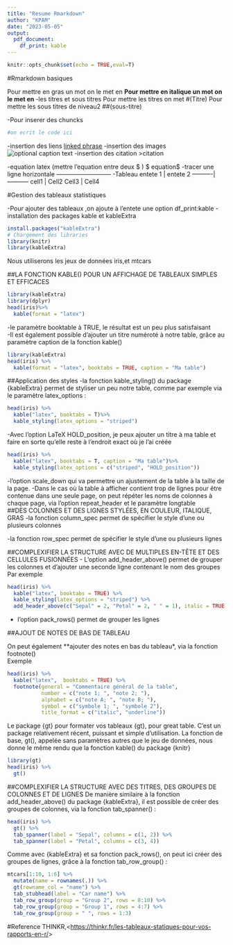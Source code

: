 ---
title: "Resume Rmarkdown"
author: "KPAM"
date: "2023-05-05"
output:
  pdf_document:
    df_print: kable
---
```{r setup, include=FALSE}
knitr::opts_chunk$set(echo = TRUE,eval=T)
```

#Rmarkdown basiques

Pour mettre en gras un mot on le met en **__**
Pour mettre en italique un mot on le met en **__**
-les titres et sous titres
Pour mettre les titres on met #(Titre)
Pour mettre les sous titres de niveau2 ##(sous-titre)

-Pour inserer des chuncks
```{r}
#on ecrit le code ici
```
-insertion des liens
[linked phrase](lien)
-insertion des images
![optional caption text](chemin accès à l'image)
-insertion des citation
>citation

-equation latex (mettre l'equation entre deux $ )
$ equation$
-tracer une ligne horizontale
---------------------------
-Tableau
entete 1  | entete 2
----------| -----------
cell1     | Cell2
Cell3     | Cell4


#Gestion des tableaux statistiques   

-Pour ajouter des tableaux ,on ajoute à l'entete une option df_print:kable
-installation des packages kable et kableExtra  
```{r eval=F}
install.packages("kableExtra")
# Chargement des libraries
library(knitr)
library(kableExtra)
```
Nous utiliserons les jeux de données iris,et mtcars

##LA FONCTION KABLE() POUR UN AFFICHAGE DE TABLEAUX SIMPLES ET EFFICACES

```{r}
library(kableExtra)
library(dplyr)
head(iris)%>%
  kable(format = "latex")
```
-le paramètre booktable à TRUE, le résultat est un peu plus satisfaisant  
-Il est également possible d’ajouter un titre numéroté à notre table, grâce au paramètre caption de la fonction kable()  

```{r eval=T}
library(kableExtra)
head(iris) %>%
  kable(format = "latex", booktabs = TRUE, caption = "Ma table")

```

##Application des styles
-la fonction kable_styling() du package {kableExtra} permet de styliser un peu notre table, comme par exemple via le paramètre latex_options :
```{r}
head(iris) %>%
  kable("latex", booktabs = T)%>%
  kable_styling(latex_options = "striped")

```

-Avec l'option LaTeX HOLD_position, je peux ajouter un titre à ma table et faire en sorte qu’elle reste à l’endroit exact où je l’ai créée 
```{r}
head(iris) %>%
  kable("latex", booktabs = T, caption = "Ma table")%>%
  kable_styling(latex_options = c("striped", "HOLD_position"))

```

-l’option scale_down qui va permettre un ajustement de la table à la taille de la page.
-Dans le cas où la table à afficher contient trop de lignes pour être contenue dans une seule page, on peut répéter les noms de colonnes à chaque page, via l’option repeat_header et le paramètre longtable   
##DES COLONNES ET DES LIGNES STYLÉES, EN COULEUR, ITALIQUE, GRAS
-la fonction column_spec permet de spécifier le style d’une ou plusieurs colonnes 

-la fonction row_spec permet de spécifier le style d’une ou plusieurs lignes


##COMPLEXIFIER LA STRUCTURE AVEC DE MULTIPLES EN-TÊTE ET DES CELLULES FUSIONNÉES
- L'option add_header_above() permet de grouper les colonnes et d’ajouter une seconde ligne contenant le nom des groupes  
Par exemple
```{r}
head(iris) %>%
  kable("latex", booktabs = TRUE) %>%
  kable_styling(latex_options = "striped") %>%
  add_header_above(c("Sepal" = 2, "Petal" = 2, " " = 1), italic = TRUE)

```
- l'option pack_rows() permet de grouper les lignes 

##AJOUT DE NOTES DE BAS DE TABLEAU

On peut également **ajouter des notes en bas du tableau*, via la fonction footnote()  
Exemple
```{r}
head(iris) %>%
  kable("latex",  booktabs = TRUE) %>%
  footnote(general = "Commentaire général de la table",
           number = c("note 1; ", "note 2; "),
           alphabet = c("note A; ", "note B; "),
           symbol = c("symbole 1; ", "symbole 2"),
           title_format = c("italic", "underline"))


```

Le package {gt} pour formater vos tableaux
{gt}, pour great table. C’est un package relativement récent, puissant et simple d’utilisation. La fonction de base, gt(), appelée sans paramètres autres que le jeu de données, nous donne le même rendu que la fonction kable() du package {knitr} 
```{r}
library(gt)
head(iris) %>%
  gt()
```

##COMPLEXIFIER LA STRUCTURE AVEC DES TITRES, DES GROUPES DE COLONNES ET DE LIGNES
De manière similaire à la fonction add_header_above() du package {kableExtra}, il est possible de créer des groupes de colonnes, via la fonction tab_spanner() :
```{r}
head(iris) %>%
  gt() %>%
  tab_spanner(label = "Sepal", columns = c(1, 2)) %>%
  tab_spanner(label = "Petal", columns = c(3, 4))

```
Comme avec {kableExtra} et sa fonction pack_rows(), on peut ici créer des groupes de lignes, grâce à la fonction tab_row_group() :
```{r}
mtcars[1:10, 1:6] %>%
  mutate(name = rownames(.)) %>%
  gt(rowname_col = "name") %>%
  tab_stubhead(label = "Car name") %>%
  tab_row_group(group = "Group 2", rows = 8:10) %>%
  tab_row_group(group = "Group 1", rows = 4:7) %>%
  tab_row_group(group = " ", rows = 1:3)

```

#Reference
THINKR,<<https://thinkr.fr/les-tableaux-statiques-pour-vos-rapports-en-r/>>
